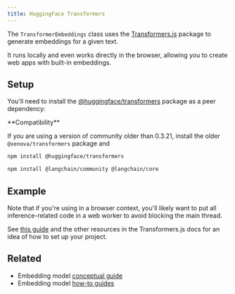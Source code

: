 ```yaml
---
title: HuggingFace Transformers
---
```


The `TransformerEmbeddings` class uses the [Transformers.js](https://huggingface.co/docs/transformers.js/index) package to generate embeddings for a given text.

It runs locally and even works directly in the browser, allowing you to create web apps with built-in embeddings.

## Setup

You'll need to install the [@huggingface/transformers](https://www.npmjs.com/package/@huggingface/transformers) package as a peer dependency:

<Tip>
**Compatibility**

If you are using a version of community older than 0.3.21, install the older `@xenova/transformers` package and
</Tip>

```bash npm
npm install @huggingface/transformers
```

<IntegrationInstallTooltip/>

```bash npm
npm install @langchain/community @langchain/core
```

## Example

Note that if you're using in a browser context, you'll likely want to put all inference-related code in a web worker to avoid
blocking the main thread.

See [this guide](https://huggingface.co/docs/transformers.js/tutorials/next) and the other resources in the Transformers.js docs for an idea of how to
set up your project.


<HfTransformers />

## Related

- Embedding model [conceptual guide](/oss/integrations/text_embedding)
- Embedding model [how-to guides](/oss/integrations/text_embedding)
